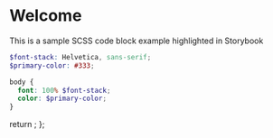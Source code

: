 

<Meta title="Intro" />

# Welcome

This is a sample SCSS code block example highlighted in Storybook

```scss
$font-stack: Helvetica, sans-serif;
$primary-color: #333;

body {
  font: 100% $font-stack;
  color: $primary-color;
}
```

  return <SyntaxHighlighter />;
};
